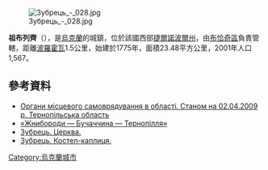 {{coord|48|59|14|N|25|17|17|E|scale:30000|display=title}}

[[Image:Зубрець_-_028.jpg|right]]

'''祖布列齊'''（{{lang-uk|Зубрець}}），是[[烏克蘭|烏克蘭]]的城鎮，位於該國西部[[捷爾諾波爾州|捷爾諾波爾州]]，由[[布恰奇區|布恰奇區]]負責管轄，距離[[波羅霍瓦|波羅霍瓦]]1.5公里，始建於1775年，面積23.48平方公里，2001年人口1,567。

==參考資料==
*[https://archive.is/20120906091527/http://www.obl-rada.te.ua/uk/informatsiya/orhany-mistsevoho-samovryaduvannya-v-oblasti Органи місцевого самоврядування в області. Станом на 02.04.2009 р. Тернопільська область]
* [http://zhnyborody.te.ua/ «Жнибороди — Бучаччина — Тернопілля»] {{Wayback|url=http://zhnyborody.te.ua/ |date=20170512162123 }}
* [http://templesua.jimdo.com/%D1%86%D0%B5%D1%80%D0%BA%D0%B2%D0%B8-%D0%BA%D0%BE%D1%81%D1%82%D0%B5%D0%BB%D0%B8/%D0%B7%D1%83%D0%B1%D1%80%D0%B5%D1%86%D1%8C/ Зубрець. Церква.] {{Wayback|url=http://templesua.jimdo.com/%D1%86%D0%B5%D1%80%D0%BA%D0%B2%D0%B8-%D0%BA%D0%BE%D1%81%D1%82%D0%B5%D0%BB%D0%B8/%D0%B7%D1%83%D0%B1%D1%80%D0%B5%D1%86%D1%8C/ |date=20160831083827 }}
* [http://templesua.jimdo.com/%D0%BA%D0%BE%D1%81%D1%82%D0%B5%D0%BB%D0%B8/%D0%B7%D1%83%D0%B1%D1%80%D0%B5%D1%86%D1%8C/ Зубрець. Костел-каплиця.] {{Wayback|url=http://templesua.jimdo.com/%D0%BA%D0%BE%D1%81%D1%82%D0%B5%D0%BB%D0%B8/%D0%B7%D1%83%D0%B1%D1%80%D0%B5%D1%86%D1%8C/ |date=20180622005453 }}

{{Ukraine-geo-stub}}
[[Category:烏克蘭城市|Category:烏克蘭城市]]